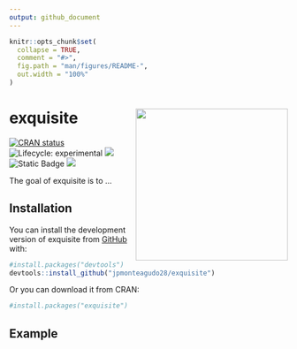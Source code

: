 ```yaml
---
output: github_document
---
```


<!-- README.md is generated from README.Rmd. Please edit that file -->

```r
knitr::opts_chunk$set(
  collapse = TRUE,
  comment = "#>",
  fig.path = "man/figures/README-",
  out.width = "100%"
)
```

# exquisite <img src="man/figures/logo.png" align="right" height="275" alt="" />

<!-- badges: start -->
[![CRAN status](https://www.r-pkg.org/badges/version/exquisite)](https://CRAN.R-project.org/package=exquisite)
![Lifecycle: experimental](https://img.shields.io/badge/lifecycle-experimental-orange.svg)
[![](https://codecov.io/gh/jpmonteagudo28/exquisite/branch/main/graph/badge.svg)](https://app.codecov.io/gh/jpmonteagudo28/exquisite)
![Static Badge](https://img.shields.io/badge/web-related-%23035949)
[![](https://cranlogs.r-pkg.org/badges/exquisite)](https://cran.r-project.org/package=exquisite)
<!-- badges: end -->

The goal of exquisite is to ...

## Installation

You can install the development version of exquisite from [GitHub](https://github.com/) with:

``` r
#install.packages("devtools")
devtools::install_github("jpmonteagudo28/exquisite")
```

Or you can download it from CRAN:
``` r
#install.packages("exquisite")
```

## Example
